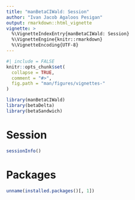```yaml
---
title: "manBetaCIWald: Session"
author: "Ivan Jacob Agaloos Pesigan"
output: rmarkdown::html_vignette
vignette: >
  %\VignetteIndexEntry{manBetaCIWald: Session}
  %\VignetteEngine{knitr::rmarkdown}
  %\VignetteEncoding{UTF-8}
---
```


```r
#| include = FALSE
knitr::opts_chunk$set(
  collapse = TRUE,
  comment = "#>",
  fig.path = "man/figures/vignettes-"
)
```

```r
library(manBetaCIWald)
library(betaDelta)
library(betaSandwich)
```

# Session

```r
sessionInfo()
```

# Packages

```r
unname(installed.packages()[, 1])
```
